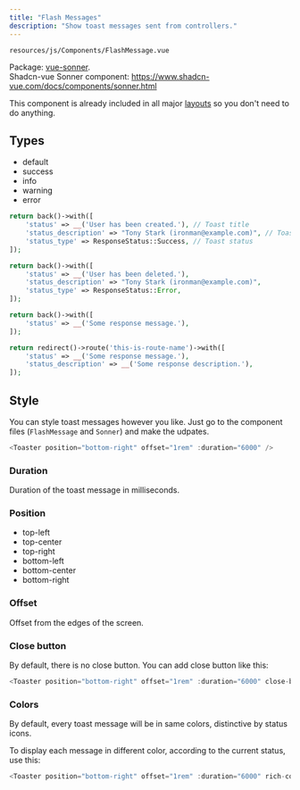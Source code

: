 ```yaml
---
title: "Flash Messages"
description: "Show toast messages sent from controllers."
---
```


`resources/js/Components/FlashMessage.vue`

Package: [vue-sonner](https://github.com/xiaoluoboding/vue-sonner).<br />
Shadcn-vue Sonner component: https://www.shadcn-vue.com/docs/components/sonner.html

This component is already included in all major [layouts](/components/layouts/page) so you don't need to do anything.

## Types

- default
- success
- info
- warning
- error

<CodeGroup>

```php Success
return back()->with([
    'status' => __('User has been created.'), // Toast title
    'status_description' => "Tony Stark (ironman@example.com)", // Toast description
    'status_type' => ResponseStatus::Success, // Toast status
]);
```

```php Error
return back()->with([
    'status' => __('User has been deleted.'),
    'status_description' => "Tony Stark (ironman@example.com)",
    'status_type' => ResponseStatus::Error,
]);
```

```php Default
return back()->with([
    'status' => __('Some response message.'),
]);

return redirect()->route('this-is-route-name')->with([
    'status' => __('Some response message.'),
    'status_description' => __('Some response description.'),
]);
```

</CodeGroup>

## Style

You can style toast messages however you like. Just go to the component files (`FlashMessage` and `Sonner`) and make the udpates.

```javascript
<Toaster position="bottom-right" offset="1rem" :duration="6000" />
```

### Duration

Duration of the toast message in milliseconds.

### Position

- top-left
- top-center
- top-right
- bottom-left
- bottom-center
- bottom-right

### Offset

Offset from the edges of the screen.

### Close button

By default, there is no close button. You can add close button like this:

```javascript
<Toaster position="bottom-right" offset="1rem" :duration="6000" close-button />
```

### Colors

By default, every toast message will be in same colors, distinctive by status icons.

To display each message in different color, according to the current status, use this:

```javascript
<Toaster position="bottom-right" offset="1rem" :duration="6000" rich-colors />
```
